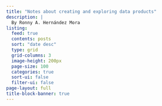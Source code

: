 ```yaml
---
title: "Notes about creating and exploring data products"
description: |
  By Ronny A. Hernández Mora
listing:
  feed: true
  contents: posts
  sort: "date desc"
  type: grid
  grid-columns: 3
  image-height: 200px
  page-size: 100
  categories: true
  sort-ui: false
  filter-ui: false
page-layout: full
title-block-banner: true
---
```

